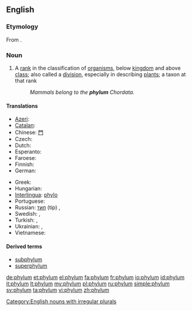 {{wikipedia|Phylum}}
==English==

===Etymology===
From {{etyl|grc}} {{term|φῦλον||tribe, race|tr=phulon|lang=grc|sc=polytonic}}.

===Noun===
{{en-noun|phyl|a|pl2=phylums}}

# {{context|biology|taxonomy}} A [[rank]] in the classification of [[organism]]s, below [[kingdom]] and above [[class]]; also called a [[division]], especially in describing [[plant]]s; a taxon at that rank
#: ''Mammals belong to the '''phylum''' Chordata.''

====Translations====
{{trans-top|(biology, taxonomy) A rank in the classification of organisms, below kingdom and above class}}
* [[Azeri]]: {{t-|az|tip|xs=Azeri}}
* [[Catalan]]: {{t|ca|fílum|m}}
* Chinese: [[門]]
* Czech: {{t+|cs|kmen|m}}
* Dutch: {{t+|nl|stam}}
* Esperanto: {{t|eo|filumo}}
* Faroese: {{t-|fo|fylki|n|xs=Faroese}}
* Finnish: {{t-|fi|pääjakso}}
* German: {{t+|de|Stamm|m}}
{{trans-mid}}
* Greek: {{t+|el|φύλο|n}}
* Hungarian: {{t+|hu|törzs}}
* [[Interlingua]]: [[phylo]]
* Portuguese: {{t+|pt|filo|m}}
* Russian: {{qualifier|zool.}} [[тип]] (tip) {{m}}, {{qualifier|botany}} {{t|ru|отдел|tr=otdél|sc=Cyrl}}
* Swedish: {{t+|sv|stam|c}}, {{t|sv|fylum|n}}
* Turkish: {{t|tr|şube}},  {{t+|tr|filum}}
* Ukrainian: {{qualifier|zool.}} {{t|uk|тип|m|tr=typ|sc=Cyrl}}, {{qualifier|botany}} {{t|uk|відділ|m|tr=víddil|sc=Cyrl}}
* Vietnamese: {{t+|vi|ngành|xs=Vietnamese}}
{{trans-bottom}}

====Derived terms====
* [[subphylum]]
* [[superphylum]]

[[Category:English nouns with irregular plurals]]

[[de:phylum]]
[[et:phylum]]
[[el:phylum]]
[[fa:phylum]]
[[fr:phylum]]
[[io:phylum]]
[[id:phylum]]
[[it:phylum]]
[[lt:phylum]]
[[my:phylum]]
[[pl:phylum]]
[[ru:phylum]]
[[simple:phylum]]
[[sv:phylum]]
[[ta:phylum]]
[[vi:phylum]]
[[zh:phylum]]